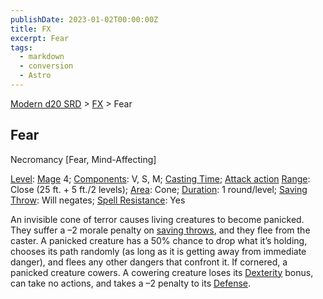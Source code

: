 ```yaml
---
publishDate: 2023-01-02T00:00:00Z
title: FX
excerpt: Fear
tags:
  - markdown
  - conversion
  - Astro
---
```


[Modern d20 SRD](/#modernD20) > [FX](modern-d20-srd-fx-index) > Fear

## Fear

Necromancy [Fear, Mind-Affecting]

[Level](modern-d20-srd-fx-level): [Mage](modern-d20-srd-classes-advanced-mage) 4; [Components](modern-d20-srd-fx-components): V, S, M; [Casting Time](modern-d20-srd-fx-casting-time); [Attack action](modern-d20-srd-combat-attack-actions) [Range](modern-d20-srd-fx-range): Close (25 ft. + 5 ft./2 levels); [Area](modern-d20-srd-fx-area): Cone; [Duration](modern-d20-srd-fx-duration): 1 round/level; [Saving Throw](modern-d20-srd-basics-saving-throws): Will negates; [Spell Resistance](modern-d20-srd-special-abilities-spell-resistance): Yes

An invisible cone of terror causes living creatures to become panicked. They suffer a –2 morale penalty on [saving throws](modern-d20-srd-basics-saving-throws), and they flee from the caster. A panicked creature has a 50% chance to drop what it’s holding, chooses its path randomly (as long as it is getting away from immediate danger), and flees any other dangers that confront it. If cornered, a panicked creature cowers. A cowering creature loses its [Dexterity](modern-d20-srd-basics-ability-scores) bonus, can take no actions, and takes a –2 penalty to its [Defense](modern-d20-srd-combat-defense).
